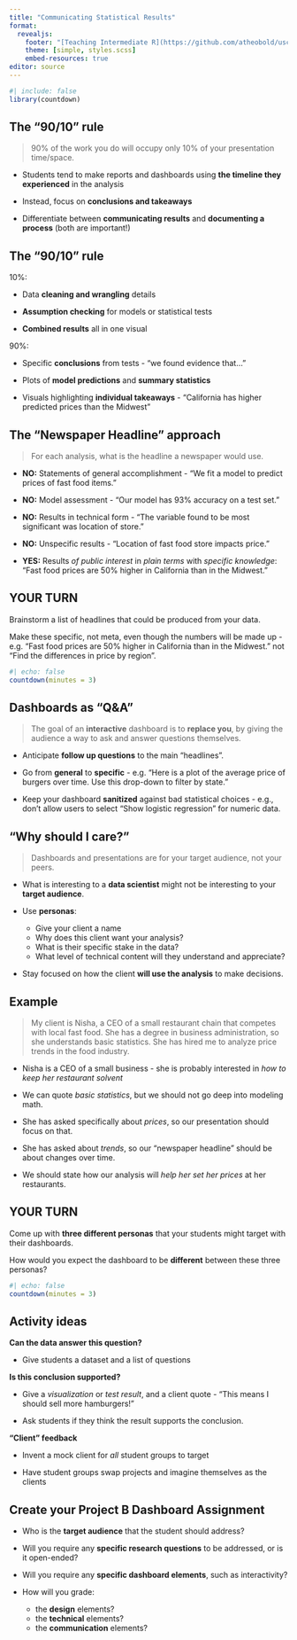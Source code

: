 ```yaml
---
title: "Communicating Statistical Results"
format: 
  revealjs:
    footer: "[Teaching Intermediate R](https://github.com/atheobold/uscots-intermediate-r)"
    theme: [simple, styles.scss]
    embed-resources: true
editor: source
---
```


```r
#| include: false
library(countdown)
```

## The "90/10" rule

> 90% of the work you do will occupy only 10% of your presentation time/space.

* Students tend to make reports and dashboards using **the timeline they experienced** in the analysis

* Instead, focus on **conclusions and takeaways**

* Differentiate between **communicating results** and **documenting a process** (both are important!)

## The "90/10" rule

10%:

* Data **cleaning and wrangling** details

* **Assumption checking** for models or statistical tests

* **Combined results** all in one visual

90%:

* Specific **conclusions** from tests - "we found evidence that..."

* Plots of **model predictions** and **summary statistics**

* Visuals highlighting **individual takeaways** - "California has higher predicted prices than the Midwest"


## The "Newspaper Headline" approach

> For each analysis, what is the headline a newspaper would use.

* **NO:** Statements of general accomplishment - "We fit a model to predict prices of fast food items."

* **NO:** Model assessment - "Our model has 93% accuracy on a test set."

* **NO:** Results in technical form - "The variable found to be most significant was location of store."

* **NO:** Unspecific results - "Location of fast food store impacts price."

* **YES:** Results *of public interest* in *plain terms* with *specific knowledge*: "Fast food prices are 50% higher in California than in the Midwest." 

## YOUR TURN

::: {.r-fit-text}
Brainstorm a list of headlines that could be produced from your data.

Make these specific, not meta, even though the numbers will be made up - e.g. "Fast food prices are 50% higher in California than in the Midwest." not "Find the differences in price by region".
:::

```r
#| echo: false
countdown(minutes = 3)
```


## Dashboards as "Q&A"

> The goal of an **interactive** dashboard is to **replace you**, by giving the audience a way to ask and answer questions themselves.

* Anticipate **follow up questions** to the main "headlines".

* Go from **general** to **specific** - e.g. "Here is a plot of the average price of burgers over time.  Use this drop-down to filter by state."

* Keep your dashboard **sanitized** against bad statistical choices - e.g., don't allow users to select "Show logistic regression" for numeric data.

## "Why should I care?"

> Dashboards and presentations are for your target audience, not your peers.

* What is interesting to a **data scientist** might not be interesting to your **target audience**.

* Use **personas**: 
    + Give your client a name
    + Why does this client want your analysis?
    + What is their specific stake in the data?
    + What level of technical content will they understand and appreciate?
    
* Stay focused on how the client **will use the analysis** to make decisions.

## Example

> My client is Nisha, a CEO of a small restaurant chain that competes with local fast food.  She has a degree in business administration, so she understands basic statistics. She has hired me to analyze price trends in the food industry.

* Nisha is a CEO of a small business - she is probably interested in *how to keep her restaurant solvent*

* We can quote *basic statistics*, but we should not go deep into modeling math.

* She has asked specifically about *prices*, so our presentation should focus on that.

* She has asked about *trends*, so our "newspaper headline" should be about changes over time.

* We should state how our analysis will *help her set her prices* at her restaurants.

## YOUR TURN

::: {.r-fit-text}
Come up with **three different personas** that your students might target with their dashboards.

How would you expect the dashboard to be **different** between these three personas?
:::

```r
#| echo: false
countdown(minutes = 3)
```

## Activity ideas

**Can the data answer this question?**

* Give students a dataset and a list of questions

**Is this conclusion supported?**

* Give a *visualization* or *test result*, and a client quote - "This means I should sell more hamburgers!"

* Ask students if they think the result supports the conclusion.

**"Client" feedback**

* Invent a mock client for *all* student groups to target

* Have student groups swap projects and imagine themselves as the clients


## Create your Project B Dashboard Assignment

::: {.midi}
* Who is the **target audience** that the student should address?

* Will you require any **specific research questions** to be addressed, or is it open-ended?

* Will you require any **specific dashboard elements**, such as interactivity?

* How will you grade:
    + the **design** elements?
    + the **technical** elements?
    + the **communication** elements?
:::




